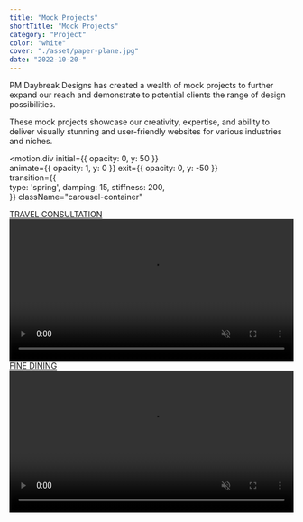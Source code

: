 ```yaml
---
title: "Mock Projects"
shortTitle: "Mock Projects"
category: "Project"
color: "white"
cover: "./asset/paper-plane.jpg"
date: "2022-10-20-"
---
```



PM Daybreak Designs has created a wealth of mock projects to further expand our reach and demonstrate to potential clients the range of design possibilities. 

These mock projects showcase our creativity, expertise, and ability to deliver visually stunning and user-friendly websites for various industries and niches.

<motion.div
  initial={{ opacity: 0, y: 50 }}      
  animate={{ opacity: 1, y: 0 }}
  exit={{ opacity: 0, y: -50 }}  
  transition={{              
    type: 'spring',
    damping: 15,
    stiffness: 200,            
  }}
  className="carousel-container"
>
<div className="carousel-container">
<Carousel autoPlay infiniteLoop interval={5000}>
  <div>
  <a href="https://paul-matthew.github.io/Travel-Whisper/">
    <figcaption style={{ fontWeight: 'bold' }}>TRAVEL CONSULTATION</figcaption>
  </a>
    <video width="100%" height="auto" controls autoPlay muted loop playsInline preload="auto" className="carousel-image" >
      {/*<source src={v} type="video/mp4" />*/}
      <source src="https://res.cloudinary.com/dc5ohptw5/video/upload/v1690040799/travelvid1_ludbs3.mp4" type="video/mp4" />
    </video>
  </div>

  <div>
    <a href="https://paul-matthew.github.io/Chez-Adjoa/">
    <figcaption style={{ fontWeight: 'bold' }}>FINE DINING</figcaption>
  </a>
    <video width="100%" height="auto" controls autoPlay muted loop playsInline preload="auto" className="carousel-image" >
      {/*<source src={q} type="video/mp4" />*/}
      <source src="https://res.cloudinary.com/dc5ohptw5/video/upload/v1690040818/ChezAdjoa1_azwbd8.mp4" type="video/mp4" />
    </video>
  </div>
</Carousel>
</div>
</motion.div>
